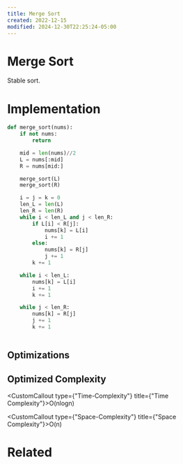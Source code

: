 ```yaml
---
title: Merge Sort
created: 2022-12-15
modified: 2024-12-30T22:25:24-05:00
---
```

# Merge Sort

Stable sort.

# Implementation

```python
def merge_sort(nums):
    if not nums:
        return

    mid = len(nums)//2
    L = nums[:mid]
    R = nums[mid:]

    merge_sort(L)
    merge_sort(R)

    i = j = k = 0
    len_L = len(L)
    len_R = len(R)
    while i < len_L and j < len_R:
        if L[i] < R[j]:
            nums[k] = L[i]
            i += 1
        else:
            nums[k] = R[j]
            j += 1
        k += 1

    while i < len_L:
        nums[k] = L[i]
        i += 1
        k += 1

    while j < len_R:
        nums[k] = R[j]
        j += 1
		k += 1
	
```

## Optimizations

## Optimized Complexity

<CustomCallout type={"Time-Complexity"} title={"Time Complexity"}>O(nlogn)</CustomCallout>

<CustomCallout type={"Space-Complexity"} title={"Space Complexity"}>O(n)</CustomCallout>

# Related
